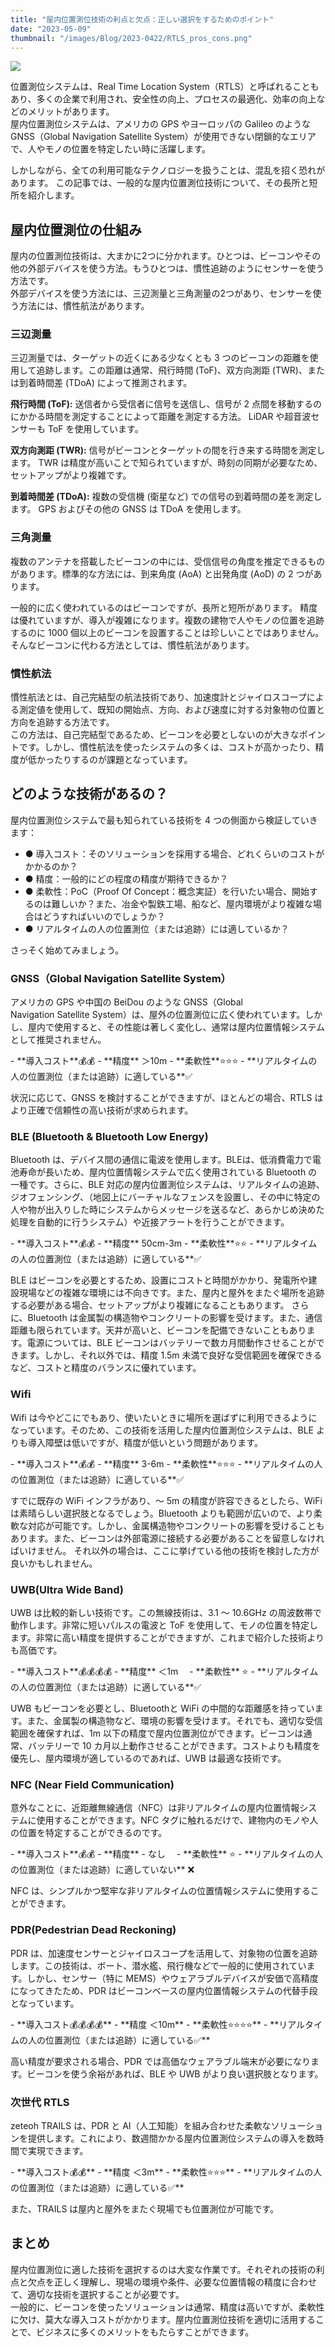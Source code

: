```yaml
---
title: "屋内位置測位技術の利点と欠点：正しい選択をするためのポイント"
date: "2023-05-09"
thumbnail: "/images/Blog/2023-0422/RTLS_pros_cons.png"
---
```


![](/images/Blog/2023-0422/RTLS_pros_cons.png)

位置測位システムは、Real Time Location System（RTLS）と呼ばれることもあり、多くの企業で利用され、安全性の向上、プロセスの最適化、効率の向上などのメリットがあります。<br />
屋内位置測位システムは、アメリカの GPS やヨーロッパの Galileo のような GNSS（Global Navigation Satellite System）が使用できない閉鎖的なエリアで、人やモノの位置を特定したい時に活躍します。

しかしながら、全ての利用可能なテクノロジーを扱うことは、混乱を招く恐れがあります。
この記事では、一般的な屋内位置測位技術について、その長所と短所を紹介します。

## 屋内位置測位の仕組み

屋内の位置測位技術は、大まかに2つに分かれます。ひとつは、ビーコンやその他の外部デバイスを使う方法。もうひとつは、慣性追跡のようにセンサーを使う方法です。<br />
外部デバイスを使う方法には、三辺測量と三角測量の2つがあり、センサーを使う方法には、慣性航法があります。

### 三辺測量

三辺測量では、ターゲットの近くにある少なくとも 3 つのビーコンの距離を使用して追跡します。この距離は通常、飛行時間 (ToF)、双方向測距 (TWR)、または到着時間差 (TDoA) によって推測されます。

**飛行時間 (ToF):**
送信者から受信者に信号を送信し、信号が 2 点間を移動するのにかかる時間を測定することによって距離を測定する方法。 LiDAR や超音波センサーも ToF を使用しています。

**双方向測距 (TWR):**
信号がビーコンとターゲットの間を行き来する時間を測定します。 TWR は精度が高いことで知られていますが、時刻の同期が必要なため、セットアップがより複雑です。

**到着時間差 (TDoA):**
複数の受信機 (衛星など) での信号の到着時間の差を測定します。 GPS およびその他の GNSS は TDoA を使用します。

<ImageWithCaption
  image_url="/images/Blog/2023-0422/trilateration.png"
  long_caption="三辺測量: 少なくとも3個以上のビーコンと追跡対象物との距離を用いて追跡対象物の位置を計算します。"
  alt="三辺測量: 少なくとも3個以上のビーコンと追跡対象物との距離を用いて追跡対象物の位置を計算します。"
/>

### 三角測量

複数のアンテナを搭載したビーコンの中には、受信信号の角度を推定できるものがあります。標準的な方法には、到来角度 (AoA) と出発角度 (AoD) の 2 つがあります。

<ImageWithCaption
  image_url="/images/Blog/2023-0422/triangulation-bluetooth.png"
  long_caption="三角測量: 2個以上のビーコンを使って、ターゲットの位置を特定することができます。Bluetooth機器は、アンテナの配列により、信号の受信角度を推定しています。"
  alt="三角測量: 2個以上のビーコンを使って、ターゲットの位置を特定することができます。Bluetooth機器は、アンテナの配列により、信号の受信角度を推定しています。"
/>

一般的に広く使われているのはビーコンですが、長所と短所があります。
精度は優れていますが、導入が複雑になります。複数の建物で人やモノの位置を追跡するのに 1000 個以上のビーコンを設置することは珍しいことではありません。そんなビーコンに代わる方法としては、慣性航法があります。

### 慣性航法

慣性航法とは、自己完結型の航法技術であり、加速度計とジャイロスコープによる測定値を使用して、既知の開始点、方向、および速度に対する対象物の位置と方向を追跡する方法です。<br />
この方法は、自己完結型であるため、ビーコンを必要としないのが大きなポイントです。しかし、慣性航法を使ったシステムの多くは、コストが高かったり、精度が低かったりするのが課題となっています。

## どのような技術があるの？

屋内位置測位システムで最も知られている技術を 4 つの側面から検証していきます：<br />

- ● 導入コスト：そのソリューションを採用する場合、どれくらいのコストがかかるのか？
- ● 精度：一般的にどの程度の精度が期待できるか？
- ● 柔軟性：PoC（Proof Of Concept：概念実証）を行いたい場合、開始するのは難しいか？また、冶金や製鉄工場、船など、屋内環境がより複雑な場合はどうすればいいのでしょうか？
- ● リアルタイムの人の位置測位（または追跡）には適しているか？

さっそく始めてみましょう。

### GNSS（Global Navigation Satellite System）

アメリカの GPS や中国の BeiDou のような GNSS（Global Navigation Satellite System）は、屋外の位置測位に広く使われています。しかし、屋内で使用すると、その性能は著しく変化し、通常は屋内位置情報システムとして推奨されません。

<Callout>
  - **導入コスト**💰💰
  - **精度** ＞10m
  - **柔軟性**⭐⭐⭐
  - **リアルタイムの人の位置測位（または追跡）に適している**✅
</Callout>

状況に応じて、GNSS を検討することができますが、ほとんどの場合、RTLS はより正確で信頼性の高い技術が求められます。

### BLE (Bluetooth & Bluetooth Low Energy)

Bluetooth は、デバイス間の通信に電波を使用します。BLEは、低消費電力で電池寿命が長いため、屋内位置情報システムで広く使用されている Bluetooth の一種です。さらに、BLE 対応の屋内位置測位システムは、リアルタイムの追跡、ジオフェンシング、（地図上にバーチャルなフェンスを設置し、その中に特定の人や物が出入りした時にシステムからメッセージを送るなど、あらかじめ決めた処理を自動的に行うシステム）や近接アラートを行うことができます。

<Callout>
  - **導入コスト**💰💰
  - **精度** 50cm-3m 
  - **柔軟性**⭐⭐ 
  - **リアルタイムの人の位置測位（または追跡）に適している**✅
</Callout>

BLE はビーコンを必要とするため、設置にコストと時間がかかり、発電所や建設現場などの複雑な環境には不向きです。また、屋内と屋外をまたぐ場所を追跡する必要がある場合、セットアップがより複雑になることもあります。
さらに、Bluetooth は金属製の構造物やコンクリートの影響を受けます。また、通信距離も限られています。天井が高いと、ビーコンを配備できないこともあります。電源については、BLE ビーコンはバッテリーで数カ月間動作させることができます。しかし、それ以外では、精度 1.5m 未満で良好な受信範囲を確保できるなど、コストと精度のバランスに優れています。

### Wifi

Wifi は今やどこにでもあり、使いたいときに場所を選ばずに利用できるようになっています。そのため、この技術を活用した屋内位置測位システムは、BLE よりも導入障壁は低いですが、精度が低いという問題があります。

<Callout>
  - **導入コスト**💰💰 
  - **精度** 3-6m 
  - **柔軟性**⭐⭐⭐ 
  - **リアルタイムの人の位置測位（または追跡）に適している**✅
</Callout>

すでに既存の WiFi インフラがあり、～ 5m の精度が許容できるとしたら、WiFi は素晴らしい選択肢となるでしょう。Bluetooth よりも範囲が広いので、より柔軟な対応が可能です。しかし、金属構造物やコンクリートの影響を受けることもあります。また、ビーコンは外部電源に接続する必要があることを留意しなければいけません。
それ以外の場合は、ここに挙げている他の技術を検討した方が良いかもしれません。

### UWB(Ultra Wide Band)

UWB は比較的新しい技術です。この無線技術は、3.1 ～ 10.6GHz の周波数帯で動作します。非常に短いパルスの電波と ToF を使用して、モノの位置を特定します。非常に高い精度を提供することができますが、これまで紹介した技術よりも高価です。

<Callout>
  - **導入コスト**💰💰💰💰 
  - **精度** ＜1m　
  - **柔軟性** ⭐ 
  - **リアルタイムの人の位置測位（または追跡）に適している**✅
</Callout>

UWB もビーコンを必要とし、Bluetoothと WiFi の中間的な距離感を持っています。また、金属製の構造物など、環境の影響を受けます。それでも、適切な受信範囲を確保すれば、1m 以下の精度で屋内位置測位ができます。ビーコンは通常、バッテリーで 10 カ月以上動作させることができます。コストよりも精度を優先し、屋内環境が適しているのであれば、UWB は最適な技術です。

### NFC (Near Field Communication)

意外なことに、近距離無線通信（NFC）は非リアルタイムの屋内位置情報システムに使用することができます。NFC タグに触れるだけで、建物内のモノや人の位置を特定することができるのです。

<Callout>
  - **導入コスト**💰💰 
  - **精度** - なし　 
  - **柔軟性** ⭐ 
  - **リアルタイムの人の位置測位（または追跡）に適していない** ❌
</Callout>

NFC は、シンプルかつ堅牢な非リアルタイムの位置情報システムに使用することができます。

### PDR(Pedestrian Dead Reckoning)

PDR は、加速度センサーとジャイロスコープを活用して、対象物の位置を追跡します。この技術は、ボート、潜水艦、飛行機などで一般的に使用されています。しかし、センサー（特に MEMS）やウェアラブルデバイスが安価で高精度になってきたため、PDR はビーコンベースの屋内位置情報システムの代替手段となっています。

<Callout>
  - **導入コスト💰💰💰💰** 
  - **精度 ＜10m** 
  - **柔軟性⭐⭐⭐⭐** 
  - **リアルタイムの人の位置測位（または追跡）に適している✅**
</Callout>

高い精度が要求される場合、PDR では高価なウェアラブル端末が必要になります。ビーコンを使う余裕があれば、BLE や UWB がより良い選択肢となります。

### 次世代 RTLS

zeteoh TRAILS は、PDR と AI（人工知能）を組み合わせた柔軟なソリューションを提供します。これにより、数週間かかる屋内位置測位システムの導入を数時間で実現できます。

<Callout>
  - **導入コスト💰💰** 
  - **精度 ＜3m** 
  - **柔軟性⭐⭐⭐**
  - **リアルタイムの人の位置測位（または追跡）に適している✅**
</Callout>

また、TRAILS は屋内と屋外をまたぐ現場でも位置測位が可能です。

<BlogCta />

## まとめ
屋内位置測位に適した技術を選択するのは大変な作業です。それぞれの技術の利点と欠点を正しく理解し、現場の環境や条件、必要な位置情報の精度に合わせて、適切な技術を選択することが必要です。<br />
一般的に、ビーコンを使ったソリューションは通常、精度は高いですが、柔軟性に欠け、莫大な導入コストがかかります。屋内位置測位技術を適切に活用することで、ビジネスに多くのメリットをもたらすことができます。
